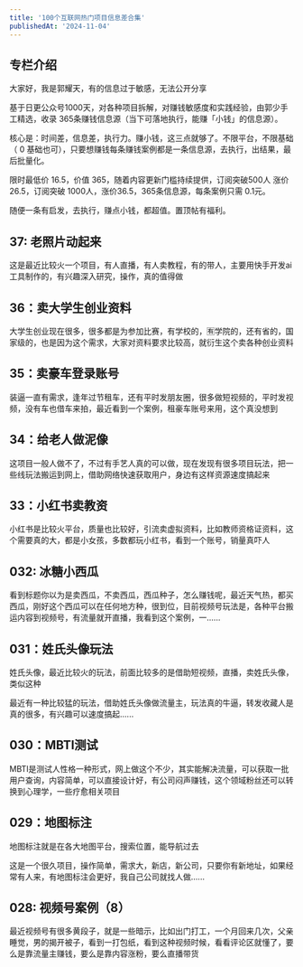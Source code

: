```yaml
---
title: '100个互联网热门项目信息差合集'
publishedAt: '2024-11-04'
---
```


## 专栏介绍

大家好，我是郭耀天，有的信息过于敏感，无法公开分享

基于日更公众号1000天，对各种项目拆解，对赚钱敏感度和实践经验，由郭少手工精选，收录 365条赚钱信息源（当下可落地执行，能赚「小钱」的信息源）。

核心是：时间差，信息差，执行力。赚小钱，这三点就够了。不限平台，不限基础（ 0 基础也可），只要想赚钱每条赚钱案例都是一条信息源，去执行，出结果，最后批量化。

限时最低价 16.5，价值 365，随着内容更新门槛持续提供，订阅突破500人 涨价26.5，订阅突破 1000人，涨价36.5，365条信息源，每条案例只需 0.1元。

随便一条有启发，去执行，赚点小钱，都超值。置顶帖有福利。



## 37: 老照片动起来
这是最近比较火一个项目，有人直播，有人卖教程，有的带人，主要用快手开发ai工具制作的，有兴趣深入研究，操作，真的值得做

## 36：卖大学生创业资料
大学生创业现在很多，很多都是为参加比赛，有学校的，🈶学院的，还有省的，国家级的，也是因为这个需求，大家对资料要求比较高，就衍生这个卖各种创业资料

## 35：卖豪车登录账号
装逼一直有需求，逢年过节租车，还有平时发朋友圈，很多做短视频的，平时发视频，没有车也借车来拍，最近看到一个案例，租豪车账号来用，这个真没想到

## 34：给老人做泥像
这项目一般人做不了，不过有手艺人真的可以做，现在发现有很多项目玩法，把一些线玩法搬运到网上，借助网络快速获取用户，身边有这样资源速度搞起来

## 33：小红书卖教资
 小红书是比较火平台，质量也比较好，引流卖虚拟资料，比如教师资格证资料，这个需要真的大，都是小女孩，多数都玩小红书，看到一个账号，销量真吓人

## 032: 冰糖小西瓜
看到标题你以为是卖西瓜，不卖西瓜，西瓜种子，怎么赚钱呢，最近天气热，都买西瓜，刚好这个西瓜可以在任何地方种，很到位，目前视频号玩法是，各种平台搬运内容到视频号，有流量就开直播，我看到这个案例，一......

## 031：姓氏头像玩法
姓氏头像，最近比较火的玩法，前面比较多的是借助短视频，直播，卖姓氏头像，类似这种

最近有一种比较猛的玩法，借助姓氏头像做流量主，玩法真的牛逼，转发收藏人是真的很多，有兴趣可以速度搞起......

## 030：MBTI测试
MBTI是测试人性格一种形式，网上做这个不少，其实能解决流量，可以获取一批用户查询，内容简单，可以直接设计好，有公司闷声赚钱，这个领域粉丝还可以转换到心理学，一些疗愈相关项目



## 029：地图标注
地图标注就是在各大地图平台，搜索位置，能导航过去

这是一个很久项目，操作简单，需求大，新店，新公司，只要你有新地址，如果经常有人来，有地图标注会更好，我自己公司就找人做......

## 028:  视频号案例（8）
最近视频号有很多黄段子，就是一些暗示，比如出门打工，一个月回来几次，父亲睡觉，男的揭开被子，看到一打包纸，看到这种视频时候，看看评论区就懂了，要么是靠流量主赚钱，要么是靠内容涨粉，要么直播带货

